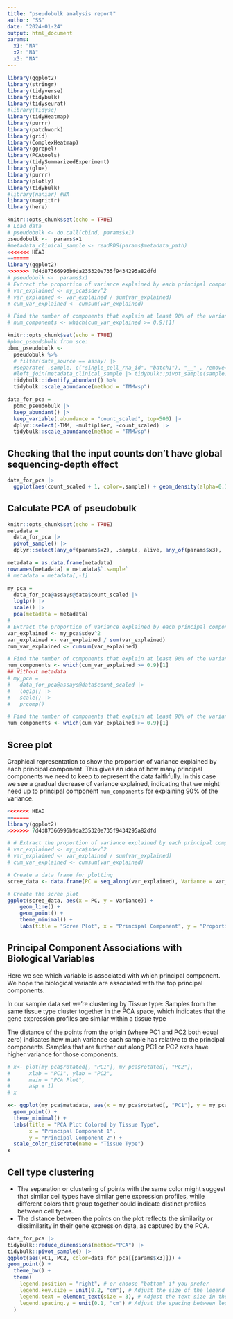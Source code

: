 ```yaml
---
title: "pseudobulk analysis report"
author: "SS"
date: "2024-01-24"
output: html_document
params:
  x1: "NA"
  x2: "NA"
  x3: "NA"
---
```


```r
library(ggplot2)
library(stringr)
library(tidyverse)
library(tidybulk)
library(tidyseurat)
#library(tidysc)
library(tidyHeatmap)
library(purrr)
library(patchwork)
library(grid)
library(ComplexHeatmap)
library(ggrepel)
library(PCAtools)
library(tidySummarizedExperiment)
library(glue)
library(purrr)
library(plotly)
library(tidybulk)
#library(naniar) #NA 
library(magrittr)
library(here)
```

```r
knitr::opts_chunk$set(echo = TRUE)
# Load data
# pseudobulk <- do.call(cbind, params$x1)
pseudobulk <-  params$x1
#metadata_clinical_sample <- readRDS(params$metadata_path)
<<<<<<< HEAD
=======
library(ggplot2)
>>>>>>> 7d4d87366996b9da235320e735f9434295a82dfd
# pseudobulk <-  params$x1
# Extract the proportion of variance explained by each principal component
# var_explained <- my_pca$sdev^2
# var_explained <- var_explained / sum(var_explained)
# cum_var_explained <- cumsum(var_explained)

# Find the number of components that explain at least 90% of the variance
# num_components <- which(cum_var_explained >= 0.9)[1]
```


```r
knitr::opts_chunk$set(echo = TRUE)
#pbmc_pseudobulk from sce:
pbmc_pseudobulk <- 
  pseudobulk %>% 
  # filter(data_source == assay) |> 
  #separate( .sample, c("single_cell_rna_id", "batch1"), "__" , remove=FALSE) |> 
  #left_join(metadata_clinical_sample |> tidybulk::pivot_sample(sample)) |>
  tidybulk::identify_abundant() %>%
  tidybulk::scale_abundance(method = "TMMwsp") 

data_for_pca = 
  pbmc_pseudobulk |> 
  keep_abundant() |> 
  keep_variable(.abundance = "count_scaled", top=500) |> 
  dplyr::select(-TMM, -multiplier, -count_scaled) |> 
  tidybulk::scale_abundance(method = "TMMwsp") 
```

## Checking that the input counts don't have global sequencing-depth effect

```r

data_for_pca |> 
  ggplot(aes(count_scaled + 1, color=.sample)) + geom_density(alpha=0.3) + scale_x_log10() + guides(color="none")
```

## Calculate PCA of pseudobulk

```r
knitr::opts_chunk$set(echo = TRUE)
metadata =
  data_for_pca |>
  pivot_sample() |>
  dplyr::select(any_of(params$x2), .sample, alive, any_of(params$x3), .aggregated_cells)

metadata = as.data.frame(metadata)
rownames(metadata) = metadata$`.sample`
# metadata = metadata[,-1]

my_pca = 
  data_for_pca@assays@data$count_scaled |> 
  log1p() |> 
  scale() |> 
  pca(metadata = metadata) 
#
# Extract the proportion of variance explained by each principal component
var_explained <- my_pca$sdev^2
var_explained <- var_explained / sum(var_explained)
cum_var_explained <- cumsum(var_explained)

# Find the number of components that explain at least 90% of the variance
num_components <- which(cum_var_explained >= 0.9)[1]
## Without metadata 
# my_pca =
#   data_for_pca@assays@data$count_scaled |>
#   log1p() |>
#   scale() |>
#   prcomp()

```

```r
# Find the number of components that explain at least 90% of the variance
num_components <- which(cum_var_explained >= 0.9)[1]
```

## Scree plot 
Graphical representation to show the proportion of variance explained by each principal component. 
This gives an idea of how many principal components we need to keep to represent the data faithfully. In this case we see a gradual decrease of variance explained, indicating that we might need up to principal component `num_components` for explaining 90% of the variance.

```r
<<<<<<< HEAD
=======
library(ggplot2)
>>>>>>> 7d4d87366996b9da235320e735f9434295a82dfd

# # Extract the proportion of variance explained by each principal component
# var_explained <- my_pca$sdev^2
# var_explained <- var_explained / sum(var_explained)
# cum_var_explained <- cumsum(var_explained)

# Create a data frame for plotting
scree_data <- data.frame(PC = seq_along(var_explained), Variance = var_explained)

# Create the scree plot
ggplot(scree_data, aes(x = PC, y = Variance)) +
    geom_line() +
    geom_point() +
    theme_minimal() +
    labs(title = "Scree Plot", x = "Principal Component", y = "Proportion of Variance Explained")
```

## Principal Component Associations with Biological Variables
Here we see which variable is associated with which principal component. We hope the biological variable are associated with the top principal components.

In our sample data set we're clustering by Tissue type: Samples from the same tissue type cluster together in the PCA space, which indicates that the gene expression profiles are similar within a tissue type 

The distance of the points from the origin (where PC1 and PC2 both equal zero) indicates how much variance each sample has relative to the principal components. Samples that are further out along PC1 or PC2 axes have higher variance for those components.

```r
# x<- plot(my_pca$rotated[, "PC1"], my_pca$rotated[, "PC2"],
#      xlab = "PC1", ylab = "PC2", 
#      main = "PCA Plot",
#      asp = 1)
# x

x<- ggplot(my_pca$metadata, aes(x = my_pca$rotated[, "PC1"], y = my_pca$rotated[, "PC2"], color = my_pca$metadata[[params$x2]]))  +
  geom_point() +
  theme_minimal() +
  labs(title = "PCA Plot Colored by Tissue Type",
       x = "Principal Component 1",
       y = "Principal Component 2") +
  scale_color_discrete(name = "Tissue Type")
x
```

## Cell type clustering
- The separation or clustering of points with the same color might suggest that similar cell types have similar gene expression profiles, while different colors that group together could indicate distinct profiles between cell types. 
- The distance between the points on the plot reflects the similarity or dissimilarity in their gene expression data, as captured by the PCA.

```r
data_for_pca |>
tidybulk::reduce_dimensions(method="PCA") |>
tidybulk::pivot_sample() |>
ggplot(aes(PC1, PC2, color=data_for_pca[[params$x3]])) +
geom_point() +
  theme_bw() +
  theme(
    legend.position = "right", # or choose "bottom" if you prefer
    legend.key.size = unit(0.2, "cm"), # Adjust the size of the legend keys
    legend.text = element_text(size = 3), # Adjust the text size in the legend
    legend.spacing.y = unit(0.1, "cm") # Adjust the spacing between legend entries
  )
```

<!-- Batch clustering -->

<!-- ```{r, out.width='100%',  warning=FALSE, message=FALSE, echo=FALSE} -->
<!-- data_for_pca |> -->
<!-- tidybulk::reduce_dimensions(method="PCA") |> -->
<!-- tidybulk::pivot_sample() |> -->
<!-- ggplot(aes(PC1, PC2, color=factor(Tissue))) + -->
<!-- geom_point() + -->
<!-- stat_ellipse() + -->
<!--   theme_bw()  -->
<!-- ``` -->